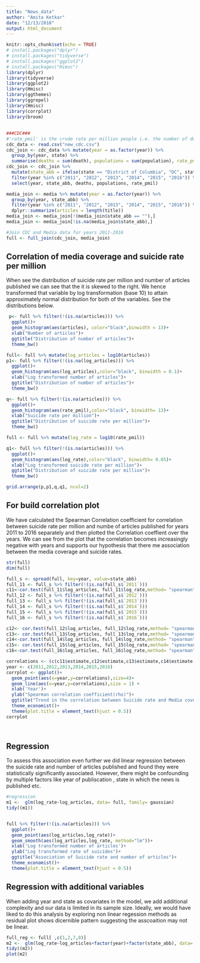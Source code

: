 ```yaml
---
title: "News_data"
author: "Amita Ketkar"
date: "12/13/2018"
output: html_document
---
```


```r
knitr::opts_chunk$set(echo = TRUE)
# install.packages("dplyr")
# install.packages("tidyverse")
# install.packages("ggplot2")
# install.packages("Himsc")
library(dplyr)
library(tidyverse)
library(ggplot2)
library(Hmisc)
library(ggthemes)
library(ggrepel)
library(Hmisc)
library(corrplot)
library(broom)
```

##
```r
###CDC###
#'rate_pmil' is the crude rate per million people i.e. the number of deaths per state population per 1 million people
cdc_data <- read.csv("new_cdc.csv")
cdc_join <- cdc_data %>% mutate(year = as.factor(year)) %>%
  group_by(year, state) %>%
  summarise(deaths = sum(death), populations = sum(population), rate_pmil = (deaths/populations)*1000000)
cdc_join <- cdc_join %>% 
  mutate(state_abb = ifelse(state == "District of Columbia", "DC", state.abb[match(state, state.name)])) %>%
  filter(year %in% c("2011", "2012", "2013", "2014", "2015", "2016")) %>%
  select(year, state_abb, deaths, populations, rate_pmil) 

media_join <- media %>% mutate(year = as.factor(year)) %>%
  group_by(year, state_abb) %>%
  filter(year %in% c("2011", "2012", "2013", "2014", "2015", "2016")) %>%
  dplyr::summarize(articles = length(title))
media_join <- media_join[!(media_join$state_abb == ""),]
media_join <- media_join[!is.na(media_join$state_abb),]

#Join CDC and Media data for years 2011-2016
full <- full_join(cdc_join, media_join)
```
## Correlation of media coverage and suicide rate per million
When see the distribution of suicide rate per million and number of articles published we can see that the it is skewed to the right. We hence transformed that variable by log transformation (base 10) to attain approximately normal distribution for both of the variables. 
See the distributions below.
```r
 p<- full %>% filter(!(is.na(articles))) %>% 
  ggplot()+
  geom_histogram(aes(articles), color="black",binwidth = 13)+
  xlab("Number of articles")+
  ggtitle("Distribution of number of articles")+
  theme_bw()

full<- full %>% mutate(log_articles = log10(articles))
p1<- full %>% filter(!(is.na(log_articles))) %>% 
  ggplot()+
  geom_histogram(aes(log_articles),color="black", binwidth = 0.1)+
  xlab("Log transformed number of articles")+
  ggtitle("Distribution of number of articles")+
  theme_bw()

q<- full %>% filter(!(is.na(articles))) %>% 
  ggplot()+
  geom_histogram(aes(rate_pmil),color="black", binwidth= 13)+
  xlab("Suicide rate per million")+
  ggtitle("Distribution of suicide rate per million")+
  theme_bw()

full <- full %>% mutate(log_rate = log10(rate_pmil))

q1<- full %>% filter(!(is.na(articles))) %>% 
  ggplot()+
  geom_histogram(aes(log_rate),color="black", binwidth= 0.05)+
  xlab("Log transformed suicide rate per million")+
  ggtitle("Distribution of suicide rate per million")+
  theme_bw()

grid.arrange(p,p1,q,q1, ncol=2)

```
## For build correlation plot
We have calculated the Spearman Correlation coefficient for correlation between suicide rate per million and numbe of articles published  for years 2011 to 2016 separately and then plotted the Correlation coeffient over the years. We can see from the plot that the correlation becomes increasingly negative with years and supports our hypothesis that there me association between the media coverage and suicide rates.
```r
str(full)
dim(full)

full_s <- spread(full, key=year, value=state_abb)
full_11 <- full_s %>% filter(!(is.na(full_s$`2011`)))
c11<-cor.test(full_11$log_articles, full_11$log_rate,method= "spearman")
full_12 <- full_s %>% filter(!(is.na(full_s$`2012`)))
full_13 <- full_s %>% filter(!(is.na(full_s$`2013`)))
full_14 <- full_s %>% filter(!(is.na(full_s$`2014`)))
full_15 <- full_s %>% filter(!(is.na(full_s$`2015`)))
full_16 <- full_s %>% filter(!(is.na(full_s$`2016`)))

c12<- cor.test(full_12$log_articles, full_12$log_rate,method= "spearman")
c13<- cor.test(full_13$log_articles, full_13$log_rate,method= "spearman")
c14<-cor.test(full_14$log_articles, full_14$log_rate,method= "spearman")
c15<- cor.test(full_15$log_articles, full_15$log_rate,method= "spearman")
c16<-cor.test(full_16$log_articles, full_16$log_rate,method= "spearman")

correlations <- (c(c11$estimate,c12$estimate,c13$estimate,c14$estimate,c15$estimate,c16$estimate))
year <- c(2011,2012,2013,2014,2015,2016)
corrplot <- ggplot()+
  geom_point(aes(x=year,y=correlations),size=4)+
  geom_line(aes(x=year,y=correlations),size = 1) +
  xlab('Year')+
  ylab("Spearman correlation coefficient(rho)")+
  ggtitle("Trend in the correlation between Suicide rate and Media coverage")+
  theme_economist()+
  theme(plot.title = element_text(hjust = 0.5))
corrplot

  
```
## Regression

To assess this association even further we did linear regression between the suicide rate and number of articles published and found they were statistically significantly associated. However, there might be confounding by multiple factors like year of publiscation , state in which the news is published etc.
```r
#regression
m1 <-  glm(log_rate~log_articles, data= full, family= gaussian)
tidy((m1))


full %>% filter(!(is.na(articles))) %>%
  ggplot()+
  geom_point(aes(log_articles,log_rate))+
  geom_smooth(aes(log_articles,log_rate, method="lm"))+
  xlab('Log transformed number of articles')+
  ylab("Log transformed rate of suicides")+
  ggtitle("Association of Suicide rate and number of articles")+
  theme_economist()+
  theme(plot.title = element_text(hjust = 0.5))
```
## Regression with additional variables 
When adding year and state as covariates in the model, we add additional complexity and our data is limited in its sample size. Ideally, we would have liked to do this analysis by exploring non linear regession methods as residual plot shows dicernible pattern suggesting the asscoaition may not be linear. 
```r
full_reg <- full[ ,c(1,2,7,8)]
m2 <-  glm(log_rate~log_articles+factor(year)+factor(state_abb), data= full_reg)
tidy((m2))
plot(m2)
```

